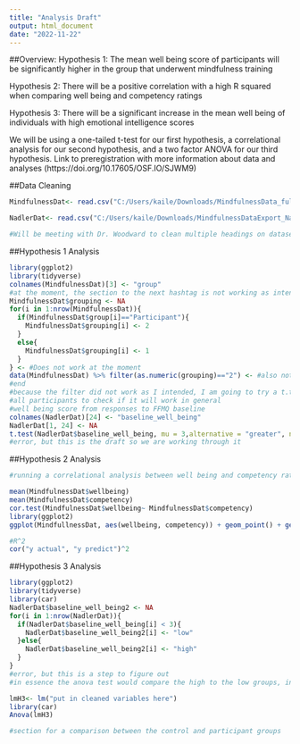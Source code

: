 ```yaml
---
title: "Analysis Draft"
output: html_document
date: "2022-11-22"
---
```


##Overview:
Hypothesis 1: The mean well being score of participants will be significantly higher in the group that underwent mindfulness training

Hypothesis 2: There will be a positive correlation with a high R squared when comparing well being and competency ratings

Hypothesis 3: There will be a significant increase in the mean well being of individuals with high emotional intelligence scores

We will be using a one-tailed t-test for our first hypothesis, a correlational analysis for our second hypothesis, and a two factor ANOVA for our third hypothesis. Link to preregistration with more information about data and analyses (https://doi.org/10.17605/OSF.IO/SJWM9)


##Data Cleaning
```r
MindfulnessDat<- read.csv("C:/Users/kaile/Downloads/MindfulnessData_fullunmatched_raw_items_NadlerCarswellMinda.csv", header=TRUE)

NadlerDat<- read.csv("C:/Users/kaile/Downloads/MindfulnessDataExport_NadlerCarswellMinda2020.csv", header=TRUE, dec=",")

#Will be meeting with Dr. Woodward to clean multiple headings on datasets and address the weird column situation on MindfulnessDat.
```


##Hypothesis 1 Analysis
```r
library(ggplot2)
library(tidyverse)
colnames(MindfulnessDat)[3] <- "group"
#at the moment, the section to the next hashtag is not working as intended
MindfulnessDat$grouping <- NA
for(i in 1:nrow(MindfulnessDat)){
  if(MindfulnessDat$group[i]=="Participant"){
    MindfulnessDat$grouping[i] <- 2
  }
  else{
    MindfulnessDat$grouping[i] <- 1
  }
} <- #Does not work at the moment
data(MindfulnessDat) %>% filter(as.numeric(grouping)=="2") <- #also not working
#end
#because the filter did not work as I intended, I am going to try a t.test with 
#all participants to check if it will work in general
#well being score from responses to FFMQ baseline
colnames(NadlerDat)[24] <- "baseline_well_being"
NadlerDat[1, 24] <- NA
t.test(NadlerDat$baseline_well_being, mu = 3,alternative = "greater", na.rm = TRUE)
#error, but this is the draft so we are working through it
```

##Hypothesis 2 Analysis
```r
#running a correlational analysis between well being and competency ratings. First we need to clean up the data from above, but there is an issue with multiple headers and anchoring information on the MindfullnessDat data set that needs to be addressed with Dr. Woodward.

mean(MindfulnessDat$wellbeing)
mean(MindfulnessDat$competency)
cor.test(MindfulnessDat$wellbeing~ MindfulnessDat$competency)
library(ggplot2)
ggplot(MindfullnessDat, aes(wellbeing, competency)) + geom_point() + geom_smooth(method = "lm")

#R^2
cor("y actual", "y predict")^2

```

##Hypothesis 3 Analysis
```r
library(ggplot2)
library(tidyverse)
library(car)
NadlerDat$baseline_well_being2 <- NA
for(i in 1:nrow(NadlerDat)){
  if(NadlerDat$baseline_well_being[i] < 3){
    NadlerDat$baseline_well_being2[i] <- "low"
  }else{
    NadlerDat$baseline_well_being2[i] <- "high"
  }
}
#error, but this is a step to figure out
#in essence the anova test would compare the high to the low groups, in the after

lmH3<- lm("put in cleaned variables here")
library(car)
Anova(lmH3)

#section for a comparison between the control and participant groups
```
